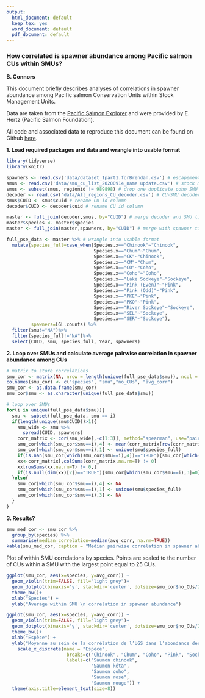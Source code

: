 ```yaml
---
output:
  html_document: default
  keep_tex: yes
  word_document: default
  pdf_document: default
---
```



### How correlated is spawner abundance among Pacific salmon CUs within SMUs?

**B. Connors **

This document briefly describes analyses of correlations in spawner abundance among Pacific salmon Conservation Units within Stock Management Units. 

Data are taken from the [Pacific Salmon Explorer](https://www.salmonexplorer.ca/) and were provided by E. Hertz (Pacific Salmon Foundation). 

All code and associated data to reproduce this document can be found on Github [here](https://github.com/Pacific-salmon-assess/lrp-smu-corr). 


**1. Load required packages and data and wrangle into usable format**
```r

library(tidyverse)
library(knitr)

spawners <- read.csv('data/dataset_1part1.forBrendan.csv') # escapement
smus <- read.csv('data/smu_cu_list_20200914_name update.csv') # stock management units
smus <- subset(smus, regionid != 989898) # drop one duplicate coho SMU
decoder <- read.csv('data/All_regions_CU_decoder.csv') # CU-SMU decoder
smus$CUID <- smus$cuid # rename CU id column
decoder$CUID <- decoder$cuid # rename CU id column

master <- full_join(decoder,smus, by="CUID") # merge decoder and SMU list
master$Species <- master$species
master <- full_join(master,spawners, by="CUID") # merge with spawner time series

full_pse_data <- master %>% # wrangle into usable format
  mutate(species_full=case_when(Species.x=="Chinook"~"Chinook",
                                Species.x=="Chum"~"Chum",
                                Species.x=="CK"~"Chinook",
                                Species.x=="CM"~"Chum",
                                Species.x=="CO"~"Coho",
                                Species.x=="Coho"~"Coho",
                                Species.x=="Lake Sockeye"~"Sockeye",
                                Species.x=="Pink (Even)"~"Pink",
                                Species.x=="Pink (Odd)"~"Pink",
                                Species.x=="PKE"~"Pink",
                                Species.x=="PKO"~"Pink",
                                Species.x=="River Sockeye"~"Sockeye",
                                Species.x=="SEL"~"Sockeye",
                                Species.x=="SER"~"Sockeye"),
         spawners=LGL.counts) %>%
  filter(smu!="NA")%>%
  filter(species_full!="NA")%>%
  select(CUID, smu, species_full, Year, spawners)
```

**2. Loop over SMUs and calculate average pairwise correlation in spawner abundance among CUs**  
```r
# matrix to store correlations
smu_cor <- matrix(NA, nrow = length(unique(full_pse_data$smu)), ncol = 4)  
colnames(smu_cor) <- c("species", "smu","no_CUs", "avg_corr")
smu_cor <- as.data.frame(smu_cor)                  
smu_cor$smu <- as.character(unique(full_pse_data$smu))

# loop over SMUs
for(i in unique(full_pse_data$smu)){ 
  smu <- subset(full_pse_data, smu == i)
  if(length(unique(smu$CUID))>1){
    smu_wide <- smu %>% 
      spread(CUID, spawners) 
    corr_matrix <- cor(smu_wide[,-c(1:3)], method="spearman", use="pairwise.complete.obs")
    smu_cor[which(smu_cor$smu==i),4] <- mean(corr_matrix[row(corr_matrix)!=col(corr_matrix)],na.rm=TRUE)
    smu_cor[which(smu_cor$smu==i),1] <- unique(smu$species_full)
    if(is.nan(smu_cor[which(smu_cor$smu==i),4])=="TRUE"){smu_cor[which(smu_cor$smu==i),3]=0}else{
    xx<-corr_matrix[,colSums(corr_matrix,na.rm=T) != 0]
    xx[rowSums(xx,na.rm=T) != 0,]
    if(is.null(dim(xx)[2])=="TRUE"){smu_cor[which(smu_cor$smu==i),3]=0}else{smu_cor[which(smu_cor$smu==i),3]=dim(xx)[2]}}
  }else{
    smu_cor[which(smu_cor$smu==i),4] <- NA
    smu_cor[which(smu_cor$smu==i),1] <- unique(smu$species_full)
    smu_cor[which(smu_cor$smu==i),3] <- NA
  }
}
```

**3. Results?**


```r
smu_med_cor <- smu_cor %>% 
  group_by(species) %>%
  summarise(median_correlation=median(avg_corr, na.rm=TRUE))
kable(smu_med_cor, caption = "Median pairwise correlation in spawner abundance among CUs within SMUs by species")

```

Plot of within SMU correlations by species. Points are scaled to the number of CUs within a SMU with the largest point equal to 25 CUs.

```r
ggplot(smu_cor, aes(x=species, y=avg_corr)) +
  geom_violin(trim=FALSE, fill="light grey")+
  geom_dotplot(binaxis='y', stackdir='center', dotsize=smu_cor$no_CUs/25) +
  theme_bw()+
  xlab("Species") +
  ylab("Average within SMU \n correlation in spawner abundance") 
```

```r
ggplot(smu_cor, aes(x=species, y=avg_corr)) +
  geom_violin(trim=FALSE, fill="light grey")+
  geom_dotplot(binaxis='y', stackdir='center', dotsize=smu_cor$no_CUs/25) +
  theme_bw()+
  xlab("Espèce") +
  ylab("Moyenne au sein de la corrélation de l’UGS dans l’abondance des géniteurs") +
    scale_x_discrete(name = "Espèce", 
                      breaks=c("Chinook", "Chum", "Coho", "Pink", "Sockeye"),
                      labels=c("Saumon chinook", 
                               "Saumon kéta", 
                               "Saumon coho",
                               "Saumon rose",
                               "Saumon rouge")) + 
  theme(axis.title=element_text(size=8))


  
```
